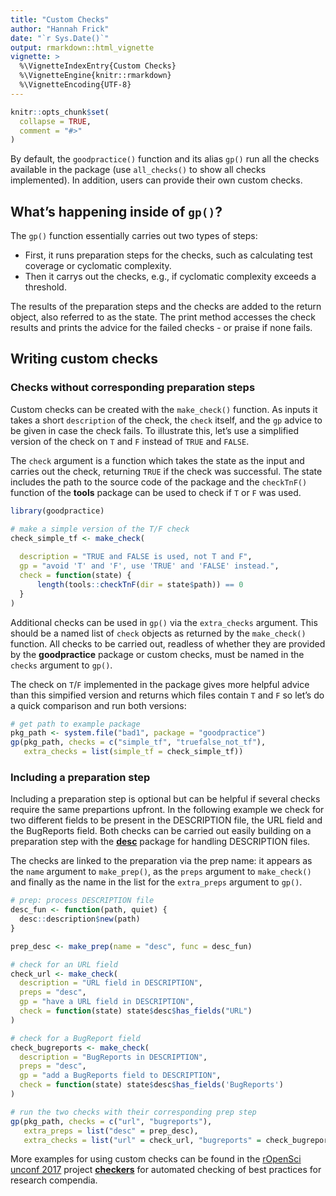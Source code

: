 ```yaml
---
title: "Custom Checks"
author: "Hannah Frick"
date: "`r Sys.Date()`"
output: rmarkdown::html_vignette
vignette: >
  %\VignetteIndexEntry{Custom Checks}
  %\VignetteEngine{knitr::rmarkdown}
  %\VignetteEncoding{UTF-8}
---
```


```r
knitr::opts_chunk$set(
  collapse = TRUE,
  comment = "#>"
)
```

By default, the `goodpractice()` function and its alias `gp()` run all the checks available in the package (use `all_checks()` to show all checks implemented). In addition, users can provide their own custom checks.

## What's happening inside of `gp()`?

The `gp()` function essentially carries out two types of steps:

- First, it runs preparation steps for the checks, such as calculating test coverage or cyclomatic complexity.
- Then it carrys out the checks, e.g., if cyclomatic complexity exceeds a threshold.

The results of the preparation steps and the checks are added to the return object, also referred to as the state. The print method accesses the check results and prints the advice for the failed checks - or praise if none fails.


## Writing custom checks

### Checks without corresponding preparation steps

Custom checks can be created with the `make_check()` function. As inputs it takes a short `description` of the check, the `check` itself, and the `gp` advice to be given in case the check fails. To illustrate this, let's use a simplified version of the check on `T` and `F` instead of `TRUE` and `FALSE`. 

The `check` argument is a function which takes the state as the input and carries out the check, returning `TRUE` if the check was successful. The state includes the path to the source code of the package and the `checkTnF()` function of the **tools** package can be used to check if `T` or `F` was used. 

```r
library(goodpractice)

# make a simple version of the T/F check
check_simple_tf <- make_check(
  
  description = "TRUE and FALSE is used, not T and F",
  gp = "avoid 'T' and 'F', use 'TRUE' and 'FALSE' instead.",
  check = function(state) {
      length(tools::checkTnF(dir = state$path)) == 0
  }
)
```

Additional checks can be used in `gp()` via the `extra_checks` argument. This should be a named list of `check` objects as returned by the `make_check()` function. All checks to be carried out, readless of whether they are provided by the **goodpractice** package or custom checks, must be named in the `checks` argument to `gp()`.

The check on `T`/`F` implemented in the package gives more helpful advice than this simpified version and returns which files contain `T` and `F` so let's do a quick comparison and run both versions:

```r
# get path to example package
pkg_path <- system.file("bad1", package = "goodpractice")
gp(pkg_path, checks = c("simple_tf", "truefalse_not_tf"),
   extra_checks = list(simple_tf = check_simple_tf))
```

### Including a preparation step

Including a preparation step is optional but can be helpful if several checks require the same prepartions upfront. In the following example we check for two different fields to be present in the DESCRIPTION file, the URL field and the BugReports field. Both checks can be carried out easily building on a preparation step with the [**desc**](https://cran.r-project.org/package=desc) package for handling DESCRIPTION files.

The checks are linked to the preparation via the prep name: it appears as the `name` argument to `make_prep()`, as the `preps` argument to `make_check()` and finally as the name in the list for the `extra_preps` argument to `gp()`.

```r
# prep: process DESCRIPTION file
desc_fun <- function(path, quiet) {
  desc::description$new(path)
}

prep_desc <- make_prep(name = "desc", func = desc_fun)

# check for an URL field
check_url <- make_check(
  description = "URL field in DESCRIPTION",
  preps = "desc",
  gp = "have a URL field in DESCRIPTION",
  check = function(state) state$desc$has_fields("URL")
)

# check for a BugReport field
check_bugreports <- make_check(
  description = "BugReports in DESCRIPTION",
  preps = "desc",
  gp = "add a BugReports field to DESCRIPTION",
  check = function(state) state$desc$has_fields('BugReports')
)

# run the two checks with their corresponding prep step
gp(pkg_path, checks = c("url", "bugreports"),
   extra_preps = list("desc" = prep_desc),
   extra_checks = list("url" = check_url, "bugreports" = check_bugreports))
```

More examples for using custom checks can be found in the [rOpenSci unconf 2017](http://unconf17.ropensci.org/) project [**checkers**](https://github.com/ropenscilabs/checkers) for automated checking of best practices for research compendia.